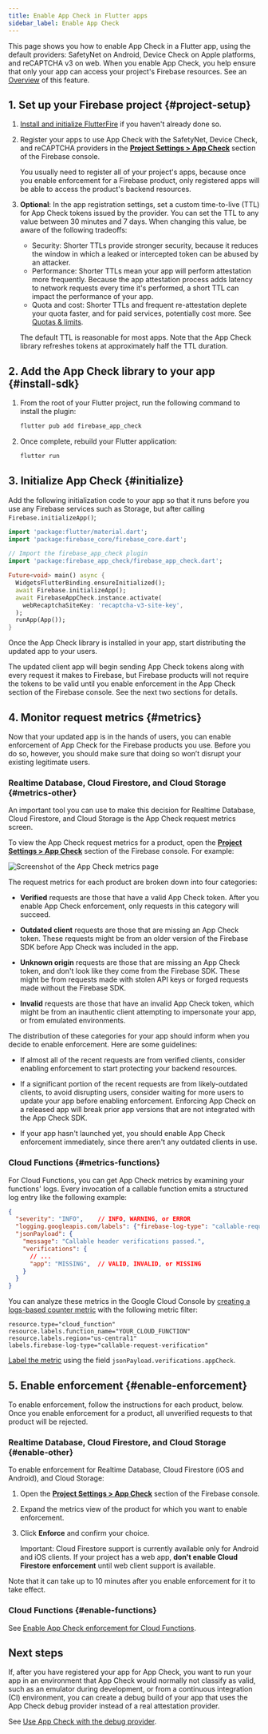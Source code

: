 ```yaml
---
title: Enable App Check in Flutter apps
sidebar_label: Enable App Check
---
```


This page shows you how to enable App Check in a Flutter app, using the
default providers: SafetyNet on Android, Device Check on Apple platforms, and
reCAPTCHA v3 on web. When you enable App Check, you help ensure that
only your app can access your project's Firebase resources. See an
[Overview](overview) of this feature.


## 1. Set up your Firebase project {#project-setup}

1.  [Install and initialize FlutterFire](../overview) if you haven't
    already done so.

1.  Register your apps to use App Check with the SafetyNet, Device Check, and reCAPTCHA providers in the
    [**Project Settings > App Check**](https://console.firebase.google.com/project/_/settings/appcheck)
    section of the Firebase console.

    You usually need to register all of your project's apps, because once you
    enable enforcement for a Firebase product, only registered apps will be able
    to access the product's backend resources.

1.  **Optional**: In the app registration settings, set a custom time-to-live
    (TTL) for App Check tokens issued by the provider. You can set the TTL
    to any value between 30 minutes and 7 days. When changing this value, be
    aware of the following tradeoffs:

    - Security: Shorter TTLs provide stronger security, because it reduces the
      window in which a leaked or intercepted token can be abused by an
      attacker.
    - Performance: Shorter TTLs mean your app will perform attestation more
      frequently. Because the app attestation process adds latency to network
      requests every time it's performed, a short TTL can impact the performance
      of your app.
    - Quota and cost: Shorter TTLs and frequent re-attestation deplete your
      quota faster, and for paid services, potentially cost more.
      See [Quotas &amp; limits](https://firebase.google.com/docs/app-check#quotas_limits).

    The default TTL
    is reasonable for most apps. Note that the App Check library refreshes
    tokens at approximately half the TTL duration.


## 2. Add the App Check library to your app {#install-sdk}

1.  From the root of your Flutter project, run the following command to install the plugin:

    ```bash
    flutter pub add firebase_app_check
    ```

1.  Once complete, rebuild your Flutter application:

    ```bash
    flutter run
    ```


## 3. Initialize App Check {#initialize}

Add the following initialization code to your app so that it runs before you
use any Firebase services such as Storage, but after calling
`Firebase.initializeApp()`;

```dart
import 'package:flutter/material.dart';
import 'package:firebase_core/firebase_core.dart';

// Import the firebase_app_check plugin
import 'package:firebase_app_check/firebase_app_check.dart';

Future<void> main() async {
  WidgetsFlutterBinding.ensureInitialized();
  await Firebase.initializeApp();
  await FirebaseAppCheck.instance.activate(
    webRecaptchaSiteKey: 'recaptcha-v3-site-key',
  );
  runApp(App());
}
```

Once the App Check library is installed in your app, start distributing the
updated app to your users.

The updated client app will begin sending App Check tokens along with every
request it makes to Firebase, but Firebase products will not require the tokens
to be valid until you enable enforcement in the App Check section of the
Firebase console. See the next two sections for details.


## 4. Monitor request metrics {#metrics}

Now that your updated app is in the hands of users, you can enable enforcement
of App Check for the Firebase products you use. Before you do so, however,
you should make sure that doing so won’t disrupt your existing legitimate users.

### Realtime Database, Cloud Firestore, and Cloud Storage {#metrics-other}

An important tool you can use to make this decision for Realtime Database,
Cloud Firestore, and Cloud Storage is the App Check request metrics screen.

To view the App Check request metrics for a product, open the
[**Project Settings > App Check**](https://console.firebase.google.com/project/_/settings/appcheck)
section of the Firebase console. For example:

<img src="https://firebase.google.com/docs/app-check/app-check-metrics.png"
     alt="Screenshot of the App Check metrics page"
     class="screenshot"/>

The request metrics for each product are broken down into four categories:

- **Verified** requests are those that have a valid App Check token. After
  you enable App Check enforcement, only requests in this category will
  succeed.

- **Outdated client** requests are those that are missing an App Check
  token. These requests might be from an older version of the Firebase SDK
  before App Check was included in the app.

- **Unknown origin** requests are those that are missing an App Check token,
  and don't look like they come from the Firebase SDK. These might be from
  requests made with stolen API keys or forged requests made without the
  Firebase SDK.

- **Invalid** requests are those that have an invalid
  App Check token, which might be from an inauthentic client attempting to
  impersonate your app, or from emulated environments.

The distribution of these categories for your app should inform when you decide
to enable enforcement. Here are some guidelines:

- If almost all of the recent requests are from verified clients, consider
  enabling enforcement to start protecting your backend resources.

- If a significant portion of the recent requests are from likely-outdated
  clients, to avoid disrupting users, consider waiting for more users to update
  your app before enabling enforcement. Enforcing App Check on a released
  app will break prior app versions that are not integrated with the
  App Check SDK.

- If your app hasn't launched yet, you should enable App Check enforcement
  immediately, since there aren't any outdated clients in use.

### Cloud Functions {#metrics-functions}

For Cloud Functions, you can get App Check metrics by examining your
functions' logs. Every invocation of a callable function emits a structured log
entry like the following example:

```json
{
  "severity": "INFO",    // INFO, WARNING, or ERROR
  "logging.googleapis.com/labels": {"firebase-log-type": "callable-request-verification"},
  "jsonPayload": {
    "message": "Callable header verifications passed.",
    "verifications": {
      // ...
      "app": "MISSING",  // VALID, INVALID, or MISSING
    }
  }
}
```

You can analyze these metrics in the Google Cloud Console by [creating a
logs-based counter metric](https://cloud.google.com/logging/docs/logs-based-metrics/counter-metrics)
with the following metric filter:

```
resource.type="cloud_function"
resource.labels.function_name="YOUR_CLOUD_FUNCTION"
resource.labels.region="us-central1"
labels.firebase-log-type="callable-request-verification"
```

[Label the metric](https://cloud.google.com/logging/docs/logs-based-metrics/labels#create-label)
using the field `jsonPayload.verifications.appCheck`.


## 5. Enable enforcement {#enable-enforcement}

To enable enforcement, follow the instructions for each product, below. Once you
enable enforcement for a product, all unverified requests to that product will
be rejected.

### Realtime Database, Cloud Firestore, and Cloud Storage {#enable-other}

To enable enforcement for Realtime Database, Cloud Firestore (iOS and Android), and Cloud Storage:

1.  Open the [**Project Settings > App Check**](https://console.firebase.google.com/project/_/settings/appcheck)
    section of the Firebase console.

1.  Expand the metrics view of the product for which you want to enable
    enforcement.

1.  Click **Enforce** and confirm your choice.

    Important: Cloud Firestore support is currently available only for Android and
    iOS clients. If your project has a web app, **don't enable Cloud Firestore
    enforcement** until web client support is available.

Note that it can take up to 10 minutes after you enable enforcement for it to
take effect.

### Cloud Functions {#enable-functions}

See [Enable App Check enforcement for Cloud Functions](https://firebase.google.com/docs/app-check/cloud-functions).


## Next steps

If, after you have registered your app for App Check, you want to run your
app in an environment that App Check would normally not classify as valid,
such as an emulator during development, or from a continuous integration (CI)
environment, you can create a debug build of your app that uses the
App Check debug provider instead of a real attestation provider.

See [Use App Check with the debug provider](debug-provider).
